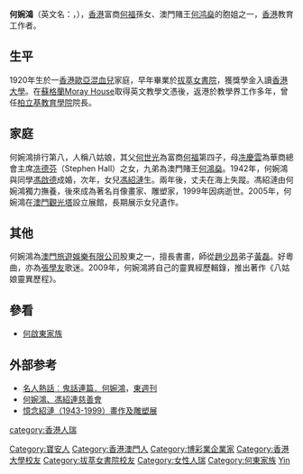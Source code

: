 {{Infobox_Person
|name=何婉鴻
|image_name=
|box_width=
|occupation=
|period=
|birth_name=
|other_names=
|foreign_names=
|english_names=Nanette Ho
|sex=
|birth_date={{birth year and age|1920}}
|birth_place={{HKG-1910}}
|date_of_death=
|place_of_death=
|nationality=
|residence=
|language=
|height=
|weight=
|party=
|religion=
|spouse=
|relatives=祖父: [[何啟福|何福]]<br>父: [[何世光|何世光]]<br>弟: [[何鴻燊|何鴻燊]]<br>女: [[馮紹連|馮紹連]]
|educate=[[拔萃女書院|拔萃女書院]]<br>[[香港大學|香港大學]]
|past=
|work=
|award=
}}

'''何婉鴻'''（英文名：{{lang|en|Nanette Fung née Ho}}，{{bd|1920年||||H何}}），[[香港|香港]]富商[[何福_(香港)|何福]]孫女、澳門賭王[[何鸿燊|何鸿燊]]的胞姐之一，[[香港|香港]]教育工作者。

==生平==
1920年生於一[[香港歐亞混血兒|香港歐亞混血兒]]家庭，早年畢業於[[拔萃女書院|拔萃女書院]]，獲獎學金入讀[[香港大學|香港大學]]。在[[蘇格蘭|蘇格蘭]][[Moray_House|Moray House]]取得英文教學文憑後，返港於教學界工作多年，曾任[[柏立基教育學院|柏立基教育學院]]院長。

==家庭==
何婉鴻排行第八，人稱八姑娘，其父[[何世光|何世光]]為富商[[何啟福|何福]]第四子，母[[冼慶雲|冼慶雲]]為華商總會主席[[冼德芬|冼德芬]]（Stephen Hall）之女，九弟為澳門賭王[[何鴻燊|何鴻燊]]。1942年，何婉鴻與同學[[馮啟德|馮啟德]]成婚，次年，女兒[[馮紹漣|馮紹漣]]生。兩年後，丈夫在海上失蹤。馮紹漣由何婉鴻獨力撫養，後來成為著名肖像畫家、雕塑家，1999年因病逝世。2005年，何婉鴻在[[澳門旅遊塔會展娛樂中心|澳門觀光塔]]設立展館，長期展示女兒遺作。

==其他==
何婉鴻為[[澳門旅遊娛樂|澳門旅遊娛樂有限公司]]股東之一，擅長書畫，師從[[趙少昂|趙少昂]]弟子[[黃磊|黃磊]]。好粵曲，亦為[[張學友|張學友]]歌迷。2009年，何婉鴻將自己的靈異經歷輯錄，推出著作《八姑娘靈異歷程》。

== 參看 ==
*[[何啟東家族|何啟東家族]]

== 外部参考 ==
*[http://www.eastweek.com.hk/index.php?link=content_detail&article_id=4096 名人熱話︰鬼話連篇．何婉鴻]{{Wayback|url=http://www.eastweek.com.hk/index.php?link=content_detail&article_id=4096 |date=20091111043337 }}，[[東週刊|東週刊]]
* [http://cn.io.gov.mo/Priv/record/2429.aspx 何婉鴻、馮紹連慈善會]{{Wayback|url=http://cn.io.gov.mo/Priv/record/2429.aspx |date=20150417135300 }}
* [https://web.archive.org/web/20100529050052/http://www.macautower.com.mo/tch/press/20050825.asp 憶念紹漣（1943-1999）畫作及雕塑展]
{{DEFAULTSORT:Ho}}
[[Category:寶安人|Category:寶安人]]
[[Category:香港澳門人|Category:香港澳門人]]
[[Category:博彩業企業家|Category:博彩業企業家]]
[[Category:香港大學校友|Category:香港大學校友]]
[[Category:拔萃女書院校友|Category:拔萃女書院校友]]
[[category:香港人瑞|category:香港人瑞]]
[[Category:女性人瑞|Category:女性人瑞]]
[[Category:何東家族|Category:何東家族]]
[[Category:何姓|Yin]]